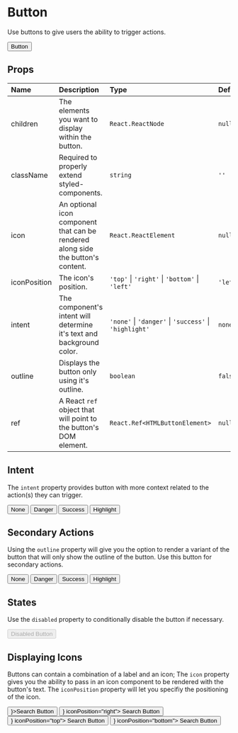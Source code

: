 
<Meta title="synth-ui|Forms/Button" component={Button} />

# Button

Use buttons to give users the ability to trigger actions.

<Preview withToolbar>
  <Story name="default">
    <Button>Button</Button>
  </Story>
</Preview>

## Props

| Name  | Description                                   | Type     | Default |
| :---- | :-------------------------------------------- | :------- | :------ |
| children | The elements you want to display within the button. | `React.ReactNode` | `null` |
| className | Required to properly extend styled-components.| `string` | `''` |  
| icon | An optional icon component that can be rendered along side the button's content. | `React.ReactElement` | `null`|
| iconPosition | The icon's position. | `'top'` \| `'right'` \| `'bottom'` \| `'left'` | `'left'` |
|intent| The component's intent will determine it's text and background color. | `'none'` \| `'danger'` \| `'success'` \| `'highlight'` | `none` |
| outline| Displays the button only using it's outline. | `boolean` | `false`|
| ref | A React `ref` object that will point to the button's DOM element. | `React.Ref<HTMLButtonElement>` | `null`|

## Intent

The `intent` property provides button with more context related to the action(s) they can trigger.

<Preview withToolbar>
  <Story name="with intent">
    <Flex alignItems="center">
      <Button intent="none">None</Button>
      <Spacer right scale={2} />
      <Button intent="danger">Danger</Button>
      <Spacer right scale={2} />
      <Button intent="success">Success</Button>
      <Spacer right scale={2} />
      <Button intent="highlight">Highlight</Button>
    </Flex>
  </Story>
</Preview>

## Secondary Actions

Using the `outline` property will give you the option to render a variant of the button that will only show the outline of the button. Use this button for secondary actions.

<Preview withToolbar>
  <Story name="outline">
    <Flex alignItems="center">
      <Button intent="none" outline>
        None
      </Button>
      <Spacer right scale={2} />
      <Button intent="danger" outline>
        Danger
      </Button>
      <Spacer right scale={2} />
      <Button intent="success" outline>
        Success
      </Button>
      <Spacer right scale={2} />
      <Button intent="highlight" outline>
        Highlight
      </Button>
    </Flex>
  </Story>
</Preview>

## States

Use the `disabled` property to conditionally disable the button if necessary.

<Preview withToolbar>
  <Story name="disabled">
    <Button disabled>Disabled Button</Button>
  </Story>
</Preview>

## Displaying Icons

Buttons can contain a combination of a label and an icon; The `icon` property gives you the ability to pass in an icon component to be rendered with the button's text. The `iconPosition` property will let you specifiy the positioning of the icon.

<Preview withToolbar>
  <Story name="with icon">
    <Flex alignItems="center">
      <Button icon={<SearchIcon />}>Search Button</Button>
      <Spacer right scale={2} />
      <Button icon={<SearchIcon />} iconPosition="right">
        Search Button
      </Button>
      <Spacer right scale={2} />
      <Button icon={<SearchIcon />} iconPosition="top">
        Search Button
      </Button>      
      <Spacer right scale={2} />
      <Button icon={<SearchIcon />} iconPosition="bottom">
        Search Button
      </Button>
    </Flex>
  </Story>
</Preview>